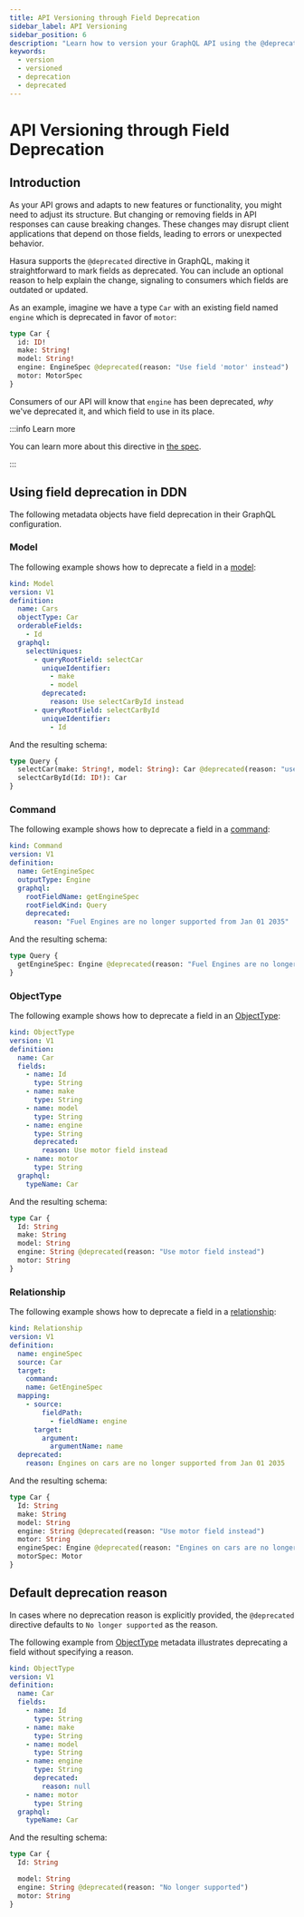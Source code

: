 ```yaml
---
title: API Versioning through Field Deprecation
sidebar_label: API Versioning
sidebar_position: 6
description: "Learn how to version your GraphQL API using the @deprecated tag."
keywords:
  - version
  - versioned
  - deprecation
  - deprecated
---
```


# API Versioning through Field Deprecation

## Introduction

As your API grows and adapts to new features or functionality, you might need to adjust its structure. But changing or
removing fields in API responses can cause breaking changes. These changes may disrupt client applications that depend
on those fields, leading to errors or unexpected behavior.

Hasura supports the `@deprecated` directive in GraphQL, making it straightforward to mark fields as deprecated. You can
include an optional reason to help explain the change, signaling to consumers which fields are outdated or updated.

As an example, imagine we have a type `Car` with an existing field named `engine` which is deprecated in favor of
`motor`:

```graphql
type Car {
  id: ID!
  make: String!
  model: String!
  engine: EngineSpec @deprecated(reason: "Use field 'motor' instead")
  motor: MotorSpec
}
```

Consumers of our API will know that `engine` has been deprecated, _why_ we've deprecated it, and which field to use in
its place.

:::info Learn more

You can learn more about this directive in [the spec](https://spec.graphql.org/October2021/#sec-Field-Deprecation).

:::

## Using field deprecation in DDN

The following metadata objects have field deprecation in their GraphQL configuration.

### Model

The following example shows how to deprecate a field in a [model](/reference/metadata-reference/models.mdx):

```yaml
kind: Model
version: V1
definition:
  name: Cars
  objectType: Car
  orderableFields:
    - Id
  graphql:
    selectUniques:
      - queryRootField: selectCar
        uniqueIdentifier:
          - make
          - model
        deprecated:
          reason: Use selectCarById instead
      - queryRootField: selectCarById
        uniqueIdentifier:
          - Id
```

And the resulting schema:

```graphql
type Query {
  selectCar(make: String!, model: String): Car @deprecated(reason: "use selectCarById instead")
  selectCarById(Id: ID!): Car
}
```

### Command

The following example shows how to deprecate a field in a [command](/reference/metadata-reference/commands.mdx):

```yaml
kind: Command
version: V1
definition:
  name: GetEngineSpec
  outputType: Engine
  graphql:
    rootFieldName: getEngineSpec
    rootFieldKind: Query
    deprecated:
      reason: "Fuel Engines are no longer supported from Jan 01 2035"
```

And the resulting schema:

```graphql
type Query {
  getEngineSpec: Engine @deprecated(reason: "Fuel Engines are no longer supported from Jan 01 2035")
}
```

### ObjectType

The following example shows how to deprecate a field in an
[ObjectType](/reference/metadata-reference/types.mdx#objecttype-objecttype):

```yaml
kind: ObjectType
version: V1
definition:
  name: Car
  fields:
    - name: Id
      type: String
    - name: make
      type: String
    - name: model
      type: String
    - name: engine
      type: String
      deprecated:
        reason: Use motor field instead
    - name: motor
      type: String
  graphql:
    typeName: Car
```

And the resulting schema:

```graphql
type Car {
  Id: String
  make: String
  model: String
  engine: String @deprecated(reason: "Use motor field instead")
  motor: String
}
```

### Relationship

The following example shows how to deprecate a field in a
[relationship](/reference/metadata-reference/relationships.mdx):

```yaml
kind: Relationship
version: V1
definition:
  name: engineSpec
  source: Car
  target:
    command:
    name: GetEngineSpec
  mapping:
    - source:
        fieldPath:
          - fieldName: engine
      target:
        argument:
          argumentName: name
  deprecated:
    reason: Engines on cars are no longer supported from Jan 01 2035
```

And the resulting schema:

```graphql
type Car {
  Id: String
  make: String
  model: String
  engine: String @deprecated(reason: "Use motor field instead")
  motor: String
  engineSpec: Engine @deprecated(reason: "Engines on cars are no longer supported from Jan 01 2035")
  motorSpec: Motor
}
```

## Default deprecation reason

In cases where no deprecation reason is explicitly provided, the `@deprecated` directive defaults to
`No longer supported` as the reason.

The following example from [ObjectType](/reference/metadata-reference/types.mdx#objecttype-objecttype) metadata
illustrates deprecating a field without specifying a reason.

```yaml
kind: ObjectType
version: V1
definition:
  name: Car
  fields:
    - name: Id
      type: String
    - name: make
      type: String
    - name: model
      type: String
    - name: engine
      type: String
      deprecated:
        reason: null
    - name: motor
      type: String
  graphql:
    typeName: Car
```

And the resulting schema:

```graphql
type Car {
  Id: String

  model: String
  engine: String @deprecated(reason: "No longer supported")
  motor: String
}
```
